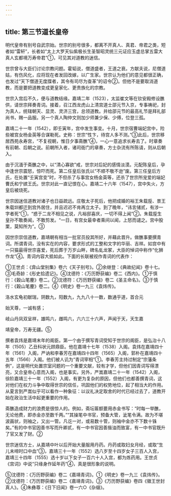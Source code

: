 ```yaml
---
---
---
```

title: 第三节道长皇帝
---



明代皇帝有别号自武宗始。世宗的别号很多，都离不开真人、真君、帝君之类，短者如“雷轩”，长者如“太上大罗天仙紫极长生圣智昭灵统三元证应玉虚总掌五雷大真人玄都境万寿帝君”①，可见其对道教的迷信。

世宗曾与大臣们讨论宗教问题。霍韬说，僧道盛者，王道之衰。方献夫说，尼僧道姑，有伤风化，应将现在者发回改嫁，以广生家。世宗认为他们的意见都很正确，也发过“天下僧道无度牒者，其令有司尽为查革”的诏令②。但他不是要取消道教，而是要把道教变成更皇家化、更贵族化的宗教。

世宗入宫后不久，便与道教结缘。嘉靖二年（1523），太监崔文等在钦安殿修设醮供，请世宗拜奏青词。接着，召江西龙虎山上清宫道士邵元节入京，专事祷祀，封为真人，统辖朝天、显灵、灵济三宫，总领道教。并给邵元节的最高礼节是拜礼部尚书，赐一品服。另一个真人陶仲文则加少师兼少保、少傅，位登三孤。

嘉靖二十一年（1542），即壬寅年，宫中发生事变。十月，世宗宿曹端妃宫中，险些被宫女杨金英等合谋勒死。史称：世宗“性卞，待宫人多不测。”③此后，世宗移居西苑永寿宫，“不复视朝，惟日夕事斋醮”④，一心一意追求长寿去了。时章奏有前朝、后朝之说。前朝所入者，诸司衙门的章奏，方士杂流有所陈请，则从后朝入。

由于沉湎于斋醮之中，以“清心寡欲”戒，世宗对后妃的感情淡漠。元配陈皇后，孕中逢世宗震怒，惊吓而死。第二任皇后张氏以“不顺不敬不逊”废。第三任皇后方氏，在处置“壬寅宫变”时，不但杀了与事宫女杨金英等，还杀了世宗所宠爱的端妃曹氏和宁嫔王氏。世宗对此一直记恨在心。嘉靖二十六年（1547），宫中失火，方皇后被烧死。

世宗因迷信道教对诸子也日益疏远。庄敬太子死后，他把成婚的裕王朱载垕、景王朱载圳都迁到宫外居住，并且迟迟不肯再立太子。到了晚年，“讳言储贰，有涉一字者死”①，“惑于二龙不相见之说，凡裕邸喜庆，一切不得上闻”②。朱载垕生皇孙不敢奏闻，不敢剪发。“一日，有宫女最幸者乘间以闻，上怒而谴之。宫中股栗，莫知所为”。③

因世宗崇信道教，嘉靖朝有相当一批官员投其所好，并藉此晋升。做醮事要撰青词。所谓青词，没有实在的内容，要求形式的工整和文字的华丽、吉祥。如宫中有一只猫最得世宗喜爱，死后葬于万岁山畔，碑名虬龙冢，大臣的悼词中称作“化狮作龙”④。青词内容大抵如此。下面的长联被视作青词的代表作：

①王世贞：《弇山堂别集》卷六《天子别号》。②余继登：《典故纪闻》卷十七。③毛奇龄：《彤史拾遗记》。④沈德符：《万历野获编》卷二《西内》。①于慎行：《穀山笔麈》卷二。②沈德符：《万历野获编》卷二《圣主命名》。③于慎行：《穀山笔麈》卷二。④《明史》卷一九三《袁炜传》。

洛水玄龟初献瑞，阴数九，阳数九，九九八十一数，数通乎道，首合元

始天尊，一诚有感；

岐山丹凤双呈祥，雄鸣六，雌鸣六，六六三十六声，声闻于天，天生嘉

靖皇帝，万寿无疆。⑤

撰者袁炜是嘉靖末年的阁臣。第一个由于撰写青词受知于世宗的阁臣，是弘治十八年（1505）乙丑科状元顾鼎臣。他在嘉靖十七年（1538）入阁。袁炜在嘉靖四十年（1561）入阁，严讷和李春芳在嘉靖四十四年（1565）入阁，郭朴在嘉靖四十五年（1566）入阁。他们被人讥为“青词宰相”①。李春芳主持过制定“宗藩条例”，这是明代处置宗室问题的一个重要文献，较有才学，但他们因青词写得漂亮，又合皇帝心意而入阁，也是事实。另外，严嵩嘉靖二十一年（1542）入阁，徐阶嘉靖三十一年（1552）入阁，有更为复杂的原因，但他们也都善撰青词，这对他们在权力斗争中取得世宗的信任，巩固他们的权势地位，起了相当大的作用。从夏言到严嵩似乎可以看作一种象征：以议礼决定取舍的时代已经过去了，道教开始在政治生活中起更重要的作用。

斋醮造成财力的浪费是很惊人的。例如，斋坛匾额要用赤金书写：“时每一举醮，无论他费，即赤金亦至数千两。”“其操笔中书官，预备大管，泚笔令满。故为不堪波画状，则袖之，又出一管。凡讫一对，或易数十管，则袖中金亦不下数十铢矣。”有的中书官因善书写而升卿贰，有一中书官因善揩油而致富，有一中书官既升了官又发了财。②

世宗迷信方士，从嘉靖中叶以后开始大量服用丹药。丹药或取妇女月经，或取“生儿未啼时口中血”③，嘉靖三十一年（1552）选八岁至十四岁女子三百人入宫，嘉靖三十四年（1555）选十岁以下女子一百六十人入宫，都为炼药用。王世贞《宫词》中说“只缘身作延年药”④，真是很形象的说明。

⑤沈德符：《万历野获编》卷二《嘉靖青词》。①《明史》卷一九三《袁炜传》。②沈德符：《万历野获编》卷二《嘉靖青词》。③《万历野获编》卷四《徽王世封真人》。④朱彝尊：《日下旧闻》卷一六○《杂缀》。